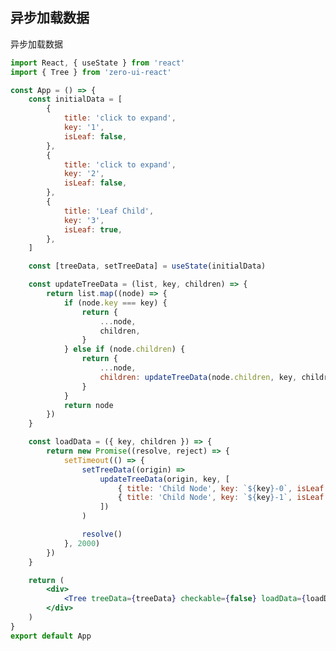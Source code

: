 ## 异步加载数据

异步加载数据

```jsx
import React, { useState } from 'react'
import { Tree } from 'zero-ui-react'

const App = () => {
    const initialData = [
        {
            title: 'click to expand',
            key: '1',
            isLeaf: false,
        },
        {
            title: 'click to expand',
            key: '2',
            isLeaf: false,
        },
        {
            title: 'Leaf Child',
            key: '3',
            isLeaf: true,
        },
    ]

    const [treeData, setTreeData] = useState(initialData)

    const updateTreeData = (list, key, children) => {
        return list.map((node) => {
            if (node.key === key) {
                return {
                    ...node,
                    children,
                }
            } else if (node.children) {
                return {
                    ...node,
                    children: updateTreeData(node.children, key, children),
                }
            }
            return node
        })
    }

    const loadData = ({ key, children }) => {
        return new Promise((resolve, reject) => {
            setTimeout(() => {
                setTreeData((origin) =>
                    updateTreeData(origin, key, [
                        { title: 'Child Node', key: `${key}-0`, isLeaf: false },
                        { title: 'Child Node', key: `${key}-1`, isLeaf: false },
                    ])
                )

                resolve()
            }, 2000)
        })
    }

    return (
        <div>
            <Tree treeData={treeData} checkable={false} loadData={loadData} />
        </div>
    )
}
export default App
```
